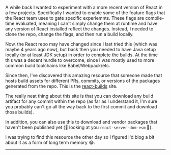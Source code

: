 A while back I wanted to experiment with a more recent version of React in a few
projects. Specifically I wanted to enable some of the feature flags that the
React team uses to gate specific experiemnts. These flags are compile-time
evaluated, meaning I can't simply change them at runtime and have any version of
React installed reflect the changes. Instead, I needed to clone the repo, change
the flags, and then run a build locally.

Now, the React repo may have changed since I last tried this (which was maybe 4
years ago now), but back then you needed to have Java setup locally (or at least
JDK setup) in order to complete the builds. At the time this was a decent hurdle
to overcome, since I was mostly used to more common build toolchains like
Babel/Webpack/etc.

Since then, I've discovered this amazing resource that someone made that hosts
build assets for different PRs, commits, or versions of the packages generated
from the repo. This is the [react-builds](https://react-builds.vercel.app/)
site.

The really neat thing about this site is that you can download any build
artifact for any commit within the repo (as far as I understand it, I'm sure you
probably can't go all the way back to the first commit and download those
builds).

In addition, you can also use this to download and vendor packages that haven't
been published yet (👀 looking at you `react-server-dom-esm` 👀).

I was trying to find this resource the other day so I figured I'd blog a bit
about it as a form of long term memory 😂.

---
